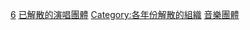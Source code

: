 {{Commonscat|Musical groups by year of disestablishment}}

[[Category:各年份音樂|6]]
[[Category:已解散的演唱團體|]]
[[Category:各年份解散的組織|Category:各年份解散的組織]]
[[Category:音樂團體|]]